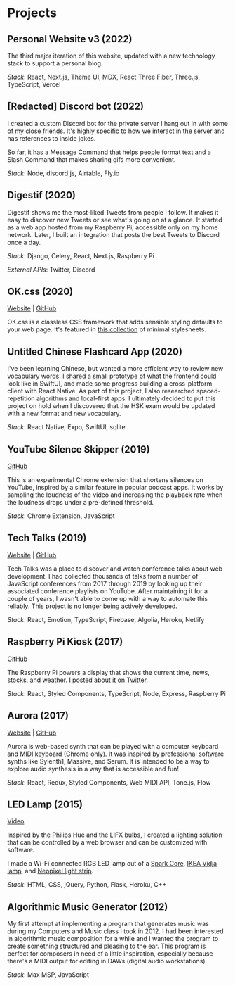 # Projects

## Personal Website v3 (2022)

The third major iteration of this website, updated with a new technology stack to support a personal blog.

_Stack_: React, Next.js, Theme UI, MDX, React Three Fiber, Three.js, TypeScript, Vercel

## [Redacted] Discord bot (2022)

I created a custom Discord bot for the private server I hang out in with some of my close friends. It's highly specific to how we interact in the server and has references to inside jokes.

So far, it has a Message Command that helps people format text and a Slash Command that makes sharing gifs more convenient.

_Stack_: Node, discord.js, Airtable, Fly.io

## Digestif (2020)

Digestif shows me the most-liked Tweets from people I follow. It makes it easy to discover new Tweets or see what's going on at a glance.
It started as a web app hosted from my Raspberry Pi, accessible only on my home network.
Later, I built an integration that posts the best Tweets to Discord once a day.

_Stack_: Django, Celery, React, Next.js, Raspberry Pi

_External APIs_: Twitter, Discord

## OK.css (2020)

[Website](https://okcss.netlify.app/) | [GitHub](https://github.com/andrewh0/okcss)

OK.css is a classless CSS framework that adds sensible styling defaults to your web page. It's featured in [this collection](https://github.com/dohliam/dropin-minimal-css) of minimal stylesheets.

## Untitled Chinese Flashcard App (2020)

I've been learning Chinese, but wanted a more efficient way to review new vocabulary words.
I [shared a small prototype](https://twitter.com/andrewlho_codes/status/1279829618598412288) of what the frontend could look like in SwiftUI, and made some progress building a cross-platform client with React Native.
As part of this project, I also researched spaced-repetition algorithms and local-first apps.
I ultimately decided to put this project on hold when I discovered that the HSK exam would be updated with a new format and new vocabulary.

_Stack_: React Native, Expo, SwiftUI, sqlite

## YouTube Silence Skipper (2019)

[GitHub](https://github.com/andrewh0/youtube-skip-silence)

This is an experimental Chrome extension that shortens silences on YouTube, inspired by a similar feature in popular podcast apps.
It works by sampling the loudness of the video and increasing the playback rate when the loudness drops under a pre-defined threshold.

_Stack_: Chrome Extension, JavaScript

## Tech Talks (2019)

[Website](https://watchtechtalks.com) | [GitHub](https://github.com/andrewh0/tech-talks)

Tech Talks was a place to discover and watch conference talks about web development.
I had collected thousands of talks from a number of JavaScript conferences from 2017 through 2019 by looking up their associated conference playlists on YouTube.
After maintaining it for a couple of years, I wasn't able to come up with a way to automate this reliably.
This project is no longer being actively developed.

_Stack_: React, Emotion, TypeScript, Firebase, Algolia, Heroku, Netlify

## Raspberry Pi Kiosk (2017)

[GitHub](https://github.com/andrewh0/kiosk)

The Raspberry Pi powers a display that shows the current time, news,
stocks, and weather. [I posted about it on Twitter.](https://twitter.com/andrewlho_codes/status/1068685640118689792)

_Stack_: React, Styled Components, TypeScript, Node, Express, Raspberry Pi

## Aurora (2017)

[Website](aurora-synth.now.sh) | [GitHub](https://github.com/andrewh0/kiosk)

Aurora is web-based synth that can be played with a computer keyboard and MIDI keyboard (Chrome only).
It was inspired by professional software synths like Sylenth1, Massive, and Serum.
It is intended to be a way to explore audio synthesis in a way that is accessible and fun!

_Stack_: React, Redux, Styled Components, Web MIDI API, Tone.js, Flow

## LED Lamp (2015)

[Video](https://vimeo.com/113175895)

Inspired by the Philips Hue and the LIFX bulbs, I created a lighting solution that can be controlled by a web browser and can be customized with software.

I made a Wi-Fi connected RGB LED lamp out of a [Spark Core](https://docs.particle.io/datasheets/discontinued/core-datasheet/), [IKEA Vidja lamp](https://www.ikea.com/us/en/p/vidja-floor-lamp-with-led-bulb-white-30416149/), and [Neopixel light strip](https://learn.adafruit.com/adafruit-neopixel-uberguide/).

_Stack_: HTML, CSS, jQuery, Python, Flask, Heroku, C++

## Algorithmic Music Generator (2012)

My first attempt at implementing a program that generates music was during my Computers and Music class I took in 2012.
I had been interested in algorithmic music composition for a while and I wanted the program to create something structured and pleasing to the ear.
This program is perfect for composers in need of a little inspiration, especially because there's a MIDI output for editing in DAWs (digital audio workstations).

_Stack_: Max MSP, JavaScript
